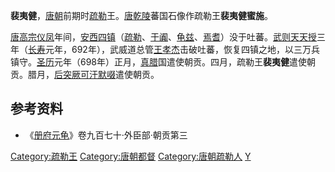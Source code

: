 '''裴夷健'''，[[唐朝|唐朝]]前期时[[疏勒|疏勒]]王。[[唐乾陵|唐乾陵]]蕃国石像作疏勒王'''裴夷健蜜施'''。

[[唐高宗|唐高宗]][[仪凤|仪凤]]年间，[[安西四镇|安西四镇]]（[[疏勒|疏勒]]、[[于阗|于阗]]、[[龟兹|龟兹]]、[[焉耆|焉耆]]）没于吐蕃。[[武则天|武则天]][[天授_(武周)|天授]]三年（[[長壽_(武周)|长寿]]元年，692年），武威道总管[[王孝杰|王孝杰]]击破吐蕃，恢复四镇之地，以三万兵镇守。[[圣历|圣历]]元年（698年）正月，[[真腊|真腊]]国遣使朝贡。四月，疏勒王'''裴夷健'''遣使朝贡。腊月，[[后突厥|后突厥]][[可汗|可汗]][[默啜|默啜]]遣使朝贡。 

==参考资料==
*《[[册府元龟|册府元龟]]》卷九百七十·外臣部·朝贡第三

{{start box}}
{{s-before|[[裴阿摩支|裴阿摩支]]}}
{{s-title|[[疏勒|疏勒]][[国王|国王]]|698年左右}}
{{s-after|[[裴安定|裴安定]]}}
{{end box}}
{{唐朝政治人物小作品}}

{{DEFAULTSORT:P}}
[[Category:疏勒王|Category:疏勒王]]
[[Category:唐朝都督|Category:唐朝都督]]
[[Category:唐朝疏勒人|Category:唐朝疏勒人]]
[[Category:裴姓|Y]]